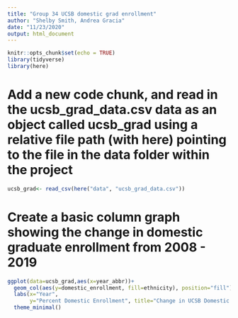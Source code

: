 ```yaml
---
title: "Group 34 UCSB domestic grad enrollment"
author: "Shelby Smith, Andrea Gracia"
date: "11/23/2020"
output: html_document
---
```


```r
knitr::opts_chunk$set(echo = TRUE)
library(tidyverse)
library(here)
```

# Add a new code chunk, and read in the ucsb_grad_data.csv data as an object called ucsb_grad using a relative file path (with here) pointing to the file in the data folder within the project

```r
ucsb_grad<- read_csv(here("data", "ucsb_grad_data.csv"))
```

# Create a basic column graph showing the change in domestic graduate enrollment from 2008 - 2019  
```r
ggplot(data=ucsb_grad,aes(x=year_abbr))+
  geom_col(aes(y=domestic_enrollment, fill=ethnicity), position="fill")+
  labs(x="Year",
       y="Percent Domestic Enrollment", title="Change in UCSB Domestic Graduate Enrollment (2008-2019)")+
  theme_minimal()
  
```
